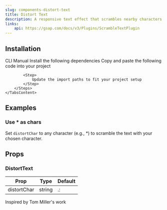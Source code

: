 ```yaml
---
slug: components-distort-text
title: Distort Text
description: A responsive text effect that scrambles nearby characters as the cursor moves across a paragraph.
links:
    api: https://gsap.com/docs/v3/Plugins/ScrambleTextPlugin
---
```


<DemoCodePreview
    path="demo/components/distort-text/default.tsx"
    v0Link="/gsap/distort-text"
/>

## Installation

<Tabs defaultValue="cli" className="mt-3">
    <TabsList>
        <TabsTrigger value="cli">CLI</TabsTrigger>
        <TabsTrigger value="manual">Manual</TabsTrigger>
    </TabsList>
    <TabsContent value="cli" className="mt-4">
        <InstallationCommand command={`npx shadcn@latest add "~website/r/gsap/distort-text"`} />
    </TabsContent>
    <TabsContent value="manual" className="mt-4">
        <Steps>
            <Step>
                Install the following dependencies
            </Step>
            <InstallationCommand command="npm install gsap @gsap/react" />
            <Step>
                Copy and paste the following code into your project
            </Step>
            <CodePreview path='components/gsap/distort-text.tsx' collapsible></CodePreview>

            <Step>
                Update the import paths to fit your project setup
            </Step>
        </Steps>
    </TabsContent>
</Tabs>

## Examples

### Use * as chars

Set `distortChar` to any character (e.g., *) to scramble the text with your chosen character.

<DemoCodePreview
    path="demo/components/distort-text/asterisk.tsx"
    v0Link="/gsap/distort-text"
/>

## Props

### DistortText

| Prop        | Type      | Default |
|-------------|-----------|---------|
| distortChar | string    | .:      |

<span className="text-muted-foreground">Inspired by Tom Miller's work</span>
